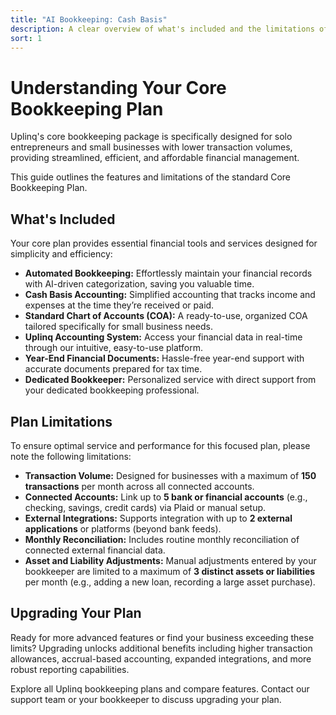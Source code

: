 ```yaml
---
title: "AI Bookkeeping: Cash Basis"
description: A clear overview of what's included and the limitations of Uplinq's base bookkeeping plan, ideal for solo entrepreneurs and small businesses.
sort: 1
---
```


# Understanding Your Core Bookkeeping Plan

<Callout type="info" title="Plan Overview">
Uplinq's core bookkeeping package is specifically designed for solo entrepreneurs and small businesses with lower transaction volumes, providing streamlined, efficient, and affordable financial management.
</Callout>

This guide outlines the features and limitations of the standard Core Bookkeeping Plan.

## What's Included

Your core plan provides essential financial tools and services designed for simplicity and efficiency:

-   **Automated Bookkeeping:** Effortlessly maintain your financial records with AI-driven categorization, saving you valuable time.
-   **Cash Basis Accounting:** Simplified accounting that tracks income and expenses at the time they’re received or paid.
-   **Standard Chart of Accounts (COA):** A ready-to-use, organized COA tailored specifically for small business needs.
-   **Uplinq Accounting System:** Access your financial data in real-time through our intuitive, easy-to-use platform.
-   **Year-End Financial Documents:** Hassle-free year-end support with accurate documents prepared for tax time.
-   **Dedicated Bookkeeper:** Personalized service with direct support from your dedicated bookkeeping professional.

## Plan Limitations

<Callout type="warn" title="Important Considerations">
To ensure optimal service and performance for this focused plan, please note the following limitations:
</Callout>

-   **Transaction Volume:** Designed for businesses with a maximum of **150 transactions** per month across all connected accounts.
-   **Connected Accounts:** Link up to **5 bank or financial accounts** (e.g., checking, savings, credit cards) via Plaid or manual setup.
-   **External Integrations:** Supports integration with up to **2 external applications** or platforms (beyond bank feeds).
-   **Monthly Reconciliation:** Includes routine monthly reconciliation of connected external financial data.
-   **Asset and Liability Adjustments:** Manual adjustments entered by your bookkeeper are limited to a maximum of **3 distinct assets or liabilities** per month (e.g., adding a new loan, recording a large asset purchase).

## Upgrading Your Plan

Ready for more advanced features or find your business exceeding these limits? Upgrading unlocks additional benefits including higher transaction allowances, accrual-based accounting, expanded integrations, and more robust reporting capabilities.

<Cards>
  <Card href="/pricing" title="View Plan Options">
    Explore all Uplinq bookkeeping plans and compare features.
  </Card>
  <Card href="/help/contact-support" title="Discuss Your Needs">
    Contact our support team or your bookkeeper to discuss upgrading your plan.
  </Card>
</Cards>